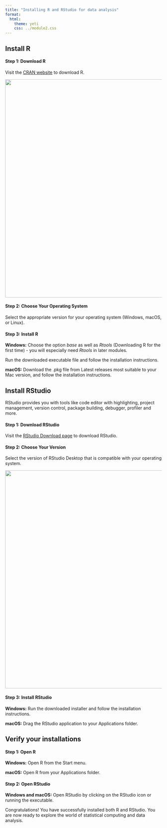 ```yaml
---
title: "Installing R and RStudio for data analysis"
format:
  html:
    theme: yeti
    css: ../module2.css
---
```


## Install R

#### Step 1: Download R  
Visit the [CRAN website](https://cran.r-project.org/) to download R.

![](img/R_install.PNG){width=700}

#### Step 2: Choose Your Operating System  
Select the appropriate version for your operating system (Windows, macOS, or Linux).

#### Step 3: Install R  
**Windows:** Choose the option *base* as well as *Rtools* (Downloading R for the first time) - you will especially need *Rtools* in later modules.

Run the downloaded executable file and follow the installation instructions.

**macOS:** Download the .pkg file from Latest releases most suitable to your Mac version, and follow the installation instructions.



## Install RStudio

RStudio provides you with tools like code editor with highlighting, project management, version control, package building, debugger, profiler and more.


#### Step 1: Download RStudio
Visit the [RStudio Download page](https://posit.co/download/rstudio-desktop/) to download RStudio.

#### Step 2: Choose Your Version
Select the version of RStudio Desktop that is compatible with your operating system.

![](img/RStudio_install.PNG){width=700}

#### Step 3: Install RStudio

**Windows:** Run the downloaded installer and follow the installation instructions.

**macOS:** Drag the RStudio application to your Applications folder.

## Verify your installations

#### Step 1: Open R
**Windows:** Open R from the Start menu.

**macOS:** Open R from your Applications folder.

#### Step 2: Open RStudio

**Windows and macOS:**
Open RStudio by clicking on the RStudio icon or running the executable.


Congratulations!
You have successfully installed both R and RStudio. You are now ready to explore the world of statistical computing and data analysis.
